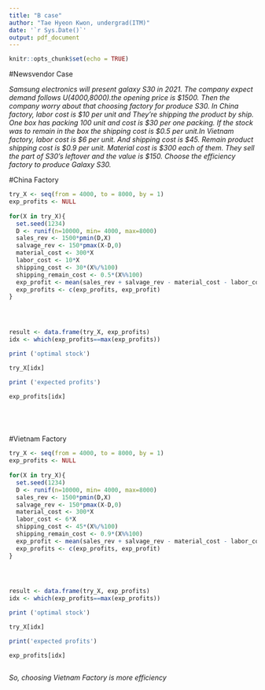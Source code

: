 ```yaml
---
title: "B case"
author: "Tae Hyeon Kwon, undergrad(ITM)"
date: '`r Sys.Date()`'
output: pdf_document
---
```


```r
knitr::opts_chunk$set(echo = TRUE)
```

#Newsvendor Case

*Samsung electronics will present galaxy S30 in 2021. The company expect demand follows U(4000,8000).the opening price is $1500. Then the company worry about that choosing factory for produce S30. In China factory, labor cost is $10 per unit and They're shipping the product by ship. One box has packing 100 unit and cost is $30 per one packing. If the stock was to remain in the box the shipping cost is $0.5 per unit.In Vietnam factory, labor cost is $6 per unit. And shipping cost is $45. Remain product shipping cost is $0.9 per unit. Material cost is $300 each of them. They sell the part of S30's leftover and the value is $150. Choose the efficiency factory to produce Galaxy S30.*





\newpage
#China Factory
```r

try_X <- seq(from = 4000, to = 8000, by = 1)
exp_profits <- NULL
  
for(X in try_X){
  set.seed(1234)
  D <- runif(n=10000, min= 4000, max=8000)
  sales_rev <- 1500*pmin(D,X)
  salvage_rev <- 150*pmax(X-D,0)
  material_cost <- 300*X
  labor_cost <- 10*X
  shipping_cost <- 30*(X%/%100)
  shipping_remain_cost <- 0.5*(X%%100)
  exp_profit <- mean(sales_rev + salvage_rev - material_cost - labor_cost - shipping_cost -shipping_remain_cost)
  exp_profits <- c(exp_profits, exp_profit)
}



  
result <- data.frame(try_X, exp_profits)
idx <- which(exp_profits==max(exp_profits))

print ('optimal stock')

try_X[idx]

print ('expected profits')

exp_profits[idx]






```



\newpage 

#Vietnam Factory
```r

try_X <- seq(from = 4000, to = 8000, by = 1)
exp_profits <- NULL
  
for(X in try_X){
  set.seed(1234)
  D <- runif(n=10000, min= 4000, max=8000)
  sales_rev <- 1500*pmin(D,X)
  salvage_rev <- 150*pmax(X-D,0)
  material_cost <- 300*X
  labor_cost <- 6*X
  shipping_cost <- 45*(X%/%100)
  shipping_remain_cost <- 0.9*(X%%100)
  exp_profit <- mean(sales_rev + salvage_rev - material_cost - labor_cost - shipping_cost -shipping_remain_cost)
  exp_profits <- c(exp_profits, exp_profit)
}



  
result <- data.frame(try_X, exp_profits)
idx <- which(exp_profits==max(exp_profits))

print ('optimal stock')

try_X[idx]

print('expected profits')

exp_profits[idx]



```
\vspace{20pt}
*So, choosing Vietnam Factory is more efficiency*

